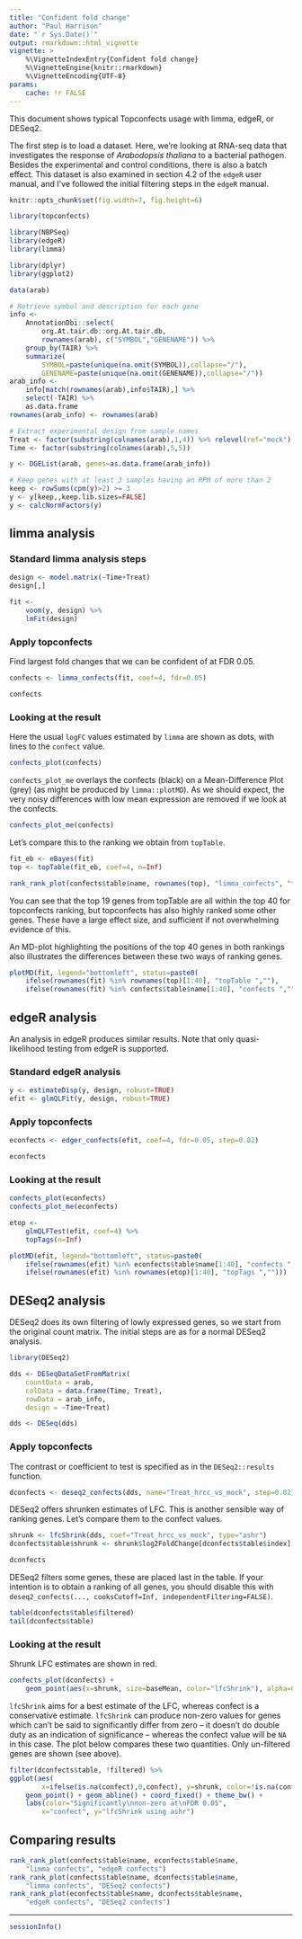 ```yaml
---
title: "Confident fold change"
author: "Paul Harrison"
date: "`r Sys.Date()`"
output: rmarkdown::html_vignette
vignette: >
    %\VignetteIndexEntry{Confident fold change}
    %\VignetteEngine{knitr::rmarkdown}
    %\VignetteEncoding{UTF-8}
params:
    cache: !r FALSE
---
```


<style>
.contents h2 { margin-top: 2em }
</style>

This document shows typical Topconfects usage with limma, edgeR, or DESeq2.

The first step is to load a dataset. Here, we're looking at RNA-seq data that
investigates the response of *Arabodopsis thaliana* to a bacterial pathogen.
Besides the experimental and control conditions, there is also a batch effect.
This dataset is also examined in section 4.2 of the `edgeR` user manual, and
I've followed the initial filtering steps in the `edgeR` manual.

```r
knitr::opts_chunk$set(fig.width=7, fig.height=6)
```


```r
library(topconfects)

library(NBPSeq)
library(edgeR)
library(limma)

library(dplyr)
library(ggplot2)

data(arab)

# Retrieve symbol and description for each gene
info <- 
    AnnotationDbi::select(
        org.At.tair.db::org.At.tair.db, 
        rownames(arab), c("SYMBOL","GENENAME")) %>%
    group_by(TAIR) %>% 
    summarize(
        SYMBOL=paste(unique(na.omit(SYMBOL)),collapse="/"), 
        GENENAME=paste(unique(na.omit(GENENAME)),collapse="/"))
arab_info <- 
    info[match(rownames(arab),info$TAIR),] %>% 
    select(-TAIR) %>%
    as.data.frame
rownames(arab_info) <- rownames(arab)

# Extract experimental design from sample names
Treat <- factor(substring(colnames(arab),1,4)) %>% relevel(ref="mock")
Time <- factor(substring(colnames(arab),5,5))

y <- DGEList(arab, genes=as.data.frame(arab_info))

# Keep genes with at least 3 samples having an RPM of more than 2
keep <- rowSums(cpm(y)>2) >= 3
y <- y[keep,,keep.lib.sizes=FALSE]
y <- calcNormFactors(y)
```


## limma analysis

### Standard limma analysis steps

```r
design <- model.matrix(~Time+Treat)
design[,]

fit <-
    voom(y, design) %>%
    lmFit(design)
```

### Apply topconfects

Find largest fold changes that we can be confident of at FDR 0.05.

```r
confects <- limma_confects(fit, coef=4, fdr=0.05)

confects
```


### Looking at the result

Here the usual `logFC` values estimated by `limma` are shown as dots, with lines
to the `confect` value.

```r
confects_plot(confects)
```

`confects_plot_me` overlays the confects (black) on a Mean-Difference Plot
(grey) (as might be produced by `limma::plotMD`). As we should expect, the very
noisy differences with low mean expression are removed if we look at the
confects.

```r
confects_plot_me(confects)
```

Let's compare this to the ranking we obtain from `topTable`.

```r
fit_eb <- eBayes(fit)
top <- topTable(fit_eb, coef=4, n=Inf)

rank_rank_plot(confects$table$name, rownames(top), "limma_confects", "topTable")
```

You can see that the top 19 genes from topTable are all within the top 40 for
topconfects ranking, but topconfects has also highly ranked some other genes.
These have a large effect size, and sufficient if not overwhelming evidence of
this.

An MD-plot highlighting the positions of the top 40 genes in both rankings also
illustrates the differences between these two ways of ranking genes.

```r
plotMD(fit, legend="bottomleft", status=paste0(
    ifelse(rownames(fit) %in% rownames(top)[1:40], "topTable ",""),
    ifelse(rownames(fit) %in% confects$table$name[1:40], "confects ","")))
```


## edgeR analysis

An analysis in edgeR produces similar results. Note that only quasi-likelihood
testing from edgeR is supported.

### Standard edgeR analysis

```r
y <- estimateDisp(y, design, robust=TRUE)
efit <- glmQLFit(y, design, robust=TRUE)
```

### Apply topconfects

```r
econfects <- edger_confects(efit, coef=4, fdr=0.05, step=0.02)

econfects
```


### Looking at the result

```r
confects_plot(econfects)
confects_plot_me(econfects)
```

```r
etop <-
    glmQLFTest(efit, coef=4) %>%
    topTags(n=Inf)

plotMD(efit, legend="bottomleft", status=paste0(
    ifelse(rownames(efit) %in% econfects$table$name[1:40], "confects ", ""),
    ifelse(rownames(efit) %in% rownames(etop)[1:40], "topTags ","")))
```


## DESeq2 analysis

DESeq2 does its own filtering of lowly expressed genes, so we start from the
original count matrix. The initial steps are as for a normal DESeq2 analysis.

```r
library(DESeq2)

dds <- DESeqDataSetFromMatrix(
    countData = arab,
    colData = data.frame(Time, Treat),
    rowData = arab_info,
    design = ~Time+Treat)

dds <- DESeq(dds)
```

### Apply topconfects

The contrast or coefficient to test is specified as in the `DESeq2::results`
function.

```r
dconfects <- deseq2_confects(dds, name="Treat_hrcc_vs_mock", step=0.02)
```

DESeq2 offers shrunken estimates of LFC. This is another sensible way of ranking
genes. Let's compare them to the confect values.

```r
shrunk <- lfcShrink(dds, coef="Treat_hrcc_vs_mock", type="ashr")
dconfects$table$shrunk <- shrunk$log2FoldChange[dconfects$table$index]

dconfects
```

DESeq2 filters some genes, these are placed last in the table. If your intention
is to obtain a ranking of all genes, you should disable this with
`deseq2_confects(..., cooksCutoff=Inf, independentFiltering=FALSE)`.

```r
table(dconfects$table$filtered)
tail(dconfects$table)
```

### Looking at the result

Shrunk LFC estimates are shown in red.

```r
confects_plot(dconfects) + 
    geom_point(aes(x=shrunk, size=baseMean, color="lfcShrink"), alpha=0.75)
```

`lfcShrink` aims for a best estimate of the LFC, whereas confect is a
conservative estimate. `lfcShrink` can produce non-zero values for genes which
can't be said to significantly differ from zero -- it doesn't do double duty as
an indication of significance -- whereas the confect value will be `NA` in this
case. The plot below compares these two quantities. Only un-filtered genes are
shown (see above).

```r
filter(dconfects$table, !filtered) %>%
ggplot(aes(
        x=ifelse(is.na(confect),0,confect), y=shrunk, color=!is.na(confect))) +
    geom_point() + geom_abline() + coord_fixed() + theme_bw() +
    labs(color="Significantly\nnon-zero at\nFDR 0.05", 
        x="confect", y="lfcShrink using ashr")
```

## Comparing results

```r
rank_rank_plot(confects$table$name, econfects$table$name, 
    "limma confects", "edgeR confects")
rank_rank_plot(confects$table$name, dconfects$table$name, 
    "limma confects", "DESeq2 confects")
rank_rank_plot(econfects$table$name, dconfects$table$name, 
    "edgeR confects", "DESeq2 confects")
```

---

```r
sessionInfo()
```


